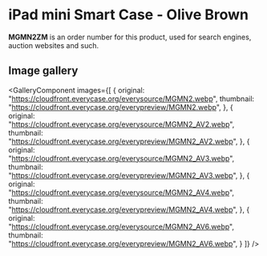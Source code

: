 
# iPad mini Smart Case - Olive Brown

<Callout type='info' emoji='👉🏻'>**MGMN2ZM** is an order number for this product, used for search engines, auction websites and such.</Callout>

## Image gallery

<GalleryComponent
    images={[
      {
        original: "https://cloudfront.everycase.org/everysource/MGMN2.webp",
        thumbnail: "https://cloudfront.everycase.org/everypreview/MGMN2.webp",
      },
      {
        original: "https://cloudfront.everycase.org/everysource/MGMN2_AV2.webp",
        thumbnail: "https://cloudfront.everycase.org/everypreview/MGMN2_AV2.webp",
      },
      {
        original: "https://cloudfront.everycase.org/everysource/MGMN2_AV3.webp",
        thumbnail: "https://cloudfront.everycase.org/everypreview/MGMN2_AV3.webp",
      },
      {
        original: "https://cloudfront.everycase.org/everysource/MGMN2_AV4.webp",
        thumbnail: "https://cloudfront.everycase.org/everypreview/MGMN2_AV4.webp",
      },
      {
        original: "https://cloudfront.everycase.org/everysource/MGMN2_AV6.webp",
        thumbnail: "https://cloudfront.everycase.org/everypreview/MGMN2_AV6.webp",
      }
    ]}
  />
